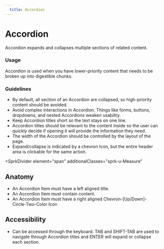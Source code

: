 ```yaml
---
  title: Accordion
---
```


# Accordion

Accordion expands and collapses multiple
sections of related content. 

<ComponentPreview
  componentName="accordion--default-story"
  hasReact
  hasAngular
  hasHTML
/>

### Usage

Accordion is used when you have lower-priority
content that needs to be broken up into digestible chunks.

### Guidelines

- By default, all section of an Accordion are
collapsed, so high-priority content should be avoided. 
- Avoid complex interactions in Accordion.
Things like forms, buttons, dropdowns, and nested
Accordions weaken usability. 
- Keep Accordion titles short so the text
stays on one line. 
- Accordion titles should be relevant to the content
inside so the user can quickly decide if opening
it will provide the information they need. 
- The width of the Accordion should be
controlled by the layout of the page. 
- Expand/collapse is indicated by a chevron Icon,
but the entire header area is clickable for the same action. 

<SprkDivider
 element="span"
 additionalClasses="sprk-u-Measure"
></SprkDivider>

## Anatomy

- An Accordion Item must have a left aligned title. 
- An Accordion Item must contain content. 
- An Accordion Item must have a right aligned
Chevron-[Up/Down]-Circle-Two-Color Icon 

## Accessibility

- Can be accessed through the keyboard.
TAB and SHIFT-TAB are used to navigate through
Accordion titles and ENTER will expand or
collapse each section. 